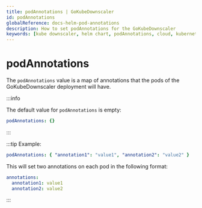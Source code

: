 ```yaml
---
title: podAnnotations | GoKubeDownscaler
id: podAnnotations
globalReference: docs-helm-pod-annotations
description: How to set podAnnotations for the GoKubeDownscaler
keywords: [kube downscaler, helm chart, podAnnotations, cloud, kubernetes, eks, gke, aks, cost optimization]
---
```


# podAnnotations

The `podAnnotations` value is a map of annotations that the pods of the GoKubeDownscaler deployment will have.

:::info

The default value for `podAnnotations` is empty:

```yaml
podAnnotations: {}
```

:::

:::tip Example:

```yaml
podAnnotations: { "annotation1": "value1", "annotation2": "value2" }
```

This will set two annotations on each pod in the following format:

```yaml
annotations:
  annotation1: value1
  annotation2: value2
```

:::
